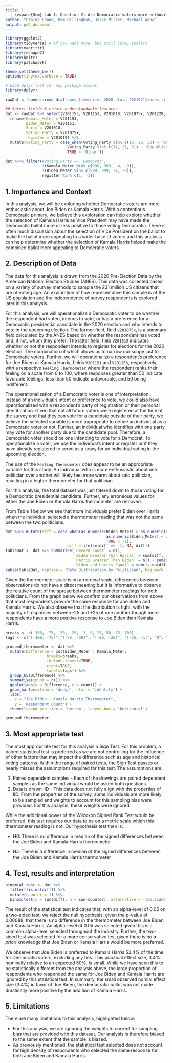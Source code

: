 ```yaml
---
title: |
  | \vspace{5cm} Lab 1: Question 2: Are Democratic voters more enthusiastic about Joe Biden or Kamala Harris?
author: "Elaine Chang, Dom Dillingham, Jesse Miller, Michael Wang"
output: pdf_document
---
```


\newpage 

```r
library(ggplot2)
library(tidyverse) # if you want more, but still core, toolkit
library(magrittr)
library(reshape2)
library(knitr)
library(patchwork)

theme_set(theme_bw())
options(tinytex.verbose = TRUE)

# Load dplyr last for any package issues
library(dplyr)
```

```r
rawDat <- haven::read_dta('anes_timeseries_2020_stata_20210211/anes_timeseries_2020_stata_20210211.dta')

## Select fields & create understandable features
dat <- rawDat %>% select(V201153, V201151, V201018, V201075x, V201228, V201019) %>%
  rename(Kamala_Meter = V201153,
         Biden_Meter = V201151,
         Party = V201018,
         Voting_Party = V201075x,
         register = V201019) %>%
  mutate(Voting_Party = case_when(Voting_Party %in% c(10, 20, 30) ~ 'Democrat',
                           Voting_Party %in% c(11, 21, 31) ~ 'Republican',
                           TRUE ~ 'Other'))

dat %<>% filter(#Voting_Party == 'Democrat',
                !(Kamala_Meter %in% c(998, 999, -4, -9)),
                !(Biden_Meter %in% c(998, 999, -4, -9)), 
                register %in% c(1, -1))
```

## 1. Importance and Context
In this analysis, we will be exploring whether Democratic voters are more enthusiastic about Joe Biden or Kamala Harris. With a contentious Democratic primary, we believe this exploration can help explore whether the selection of Kamala Harris as Vice President may have made the Democratic ballot more or less positive to those voting Democratic. There is often much discussion about the selection of Vice President on the ballot to make the ballot more appealing to a wider base of voters and this analysis can help determine whether the selection of Kamala Harris helped make the combined ballot more appealing to Democratic voters. 

## 2. Description of Data
The data for this analysis is drawn from the 2020 Pre-Election Data by the American National Election Studies (ANES). This data was collected based on a variety of survey methods to sample the 231 million US citizens that are of voting age. An exploration of how representative this sample is of the US population and the independence of survey respondents is explored later in this analysis. 

For this analysis, we will operationalize a Democratic voter to be whether the respondent had voted, intends to vote, or has a preference for a Democratic presidential candidate in the 2020 election and who intends to vote in the upcoming election. The former field, field `V201075x`, is a summary field calculated by the ANES based on whether the respondent has voted and, if not, whom they prefer. The latter field, field `V201019` indicates whether or not the respondent intends to register for elections for the 2020 election. The combination of which allows us to narrow our scope just to Democratic voters. Further, we will operationalize a respondent's preference for Joe Biden or Kamala Harris, fields `V201151` and `V201153`, respectively,  with a respective `Feeling Thermometer` where the respondent ranks their feeling on a scale from 0 to 100, where responses greater than 50 indicate favorable feelings, less than 50 indicate unfavorable, and 50 being indifferent. 

The operationalization of a Democratic voter is one of interpretation. Instead of an individual's intent or preference to vote, we could also have operationalized with a respondent's party of registration or their personal identification. Given that not all future voters were registered at the time of the survey and that they can vote for a candidate outside of their party, we believe the selected variable is more appropriate to define an individual as a Democratic voter or not. Further, an individual who identifies with one party may vote for another party due to the candidate pool. Therefore, a Democratic voter should be one intending to vote for a Democrat. To operationalize a voter, we use the individual's intent or register or if they have already registered to serve as a proxy for an individual voting in the upcoming election.

The use of the `Feeling Thermometer` does appear to be an appropriate variable for this study. An individual who is more enthusiastic about one politician over another will likely feel more warm about said politician, resulting in a higher thermometer for that politician.

For this analysis, the total dataset was just filtered down to those voting for a Democratic presidential candidate. Further, any erroneous values for either the Joe Biden or Kamala Harris thermometer are removed.

From Table 1 below we see that more individuals prefer Biden over Harris when the individual selected a thermometer reading that was not the same between the two politicians. 

```r
dat %<>% mutate(diff = case_when(as.numeric(Biden_Meter) > as.numeric(Kamala_Meter) ~ 1,
                                            as.numeric(Biden_Meter) < as.numeric(Kamala_Meter) ~ 0,
                                            TRUE ~ -1),
                           diff = ifelse(diff == -1, NA, diff)) 
tableDat <- dat %>% summarise(`Record Count` = n(),
                              `Biden Greater Than Harris` = sum(diff, na.rm = T),
                              `Harris Greater Than Biden` = n() - sum(is.na(diff)) - sum(diff, na.rm = T),
                              `Biden and Harris Equal` = sum(is.na(diff)))
kable(tableDat, caption = 'Data Distribution by Politician', big.mark = ',', booktabs = T)
```

Given the thermometer scale is on an ordinal scale, differences between observations do not have a direct meaning but it is informative to observe the relative count of the spread between thermometer readings for both politicians. From the graph below we confirm our observations from above that most respondents provide the same response for Joe Biden and Kamala Harris. We also observe that the distribution is tight, with the majority of responses between -25 and +25 of one another though more respondents have a more positive response to Joe Biden than Kamala Harris. 

```r
breaks <- c(-100, -75, -50, -25, -1, 0, 25, 50, 75, 100)
tags <- c("[-100, -75]","(-75, -50]", "(-50, -25]", "(-25, -1]", "0", "[1, 25]", "(25, 50]", "(50, 75]", "(75, 100]")

grouped_thermometer <- dat %>%
  mutate(Difference = cut(Biden_Meter - Kamala_Meter, 
                  breaks=breaks, 
                  include.lowest=TRUE, 
                  right=TRUE, 
                  labels=tags)) %>%
  group_by(Difference) %>%
  summarise(count = n()) %>%
  ggplot(aes(x = Difference, y = count)) + 
  geom_bar(position = 'dodge', stat = 'identity') + 
  labs(
    x = "Joe Biden - Kamala Harris Thermometer", 
    y = 'Respondent Count') + 
  theme(legend.position = 'bottom', legend.box = 'horizontal')
```

```r
grouped_thermometer
```

## 3. Most appropriate test 
The most appropriate test for this analysis a Sign Test. For this problem, a paired statistical test is preferred as we are not controlling for the influence of other factors that may impact the difference such as age and historical voting patterns. Within the range of paired tests, the Sign Test passes or nearly misses the assumptions required for this test. The assumptions are:

1. Paired dependent samples - Each of the drawings are paired dependent samples as the same individual would be asked both questions.
2. Data is drawn IID - This data does not fully align with the properties of IID. From the properties of the survey, some individuals are more likely to be sampled and weights to account for this sampling bias were provided. For this analysis, these weights were ignored.

While the additional power of the Wilcoxon Signed Rank Test would be preferred, this test requires our data to be on a metric scale which this thermometer reading is not. Our hypothesis test then is:

* H0: There is no difference in median of the signed differences between the Joe Biden and Kamala Harris thermometer

* Ha: There is a difference in median of the signed differences between the Joe Biden and Kamala Harris thermometer

## 4. Test, results and interpretation
```r
binomial_test <- dat %>% 
  filter(!is.na(diff)) %>%
  mutate(counter = 1) %$%
  binom.test(x = sum(diff), n = sum(counter), alternative = 'two.sided')
```
The result of the statistical test indicates that, with an alpha-level of 0.05 on a two-sided test, we reject the null hypothesis, given the p-value of 0.00088, that there is no difference in the thermometer between Joe Biden and Kamala Harris. An alpha-level of 0.05 was selected given this is a common alpha-level selected throughout the industry. Further, the two-sided test was selected for a more conservative test given there is no *a priori* knowledge that Joe Biden or Kamala Harris would be more preferred. 

We observe that Joe Biden is preferred to Kamala Harris 53.4% of the time for Democratic voters, excluding any ties. This practical effect size, 3.4% nominally relative to an expected 50%, is small. While we have seen this to be statistically different from the analysis above, the large proportion of respondents who responded the same for Joe Biden and Kamala Harris are ignored by this statistical test. In summary, the small observed nomial effect size (3.4%) in favor of Joe Biden, the democratic ballot was not made drastically more positive by the addition of Kamala Harris.

## 5. Limitations
There are many limitations to this analysis, highlighted below:

* For this analysis, we are ignoring the weights to correct for sampling bias that are provided with this dataset. Our analysis is therefore biased to the same extent that the sample is biased.
* As previously mentioned, the statistical test selected does not account for high density of respondents who selected the same response for both Joe Biden and Kamala Harris.